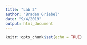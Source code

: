 ---
title: "Lab 2"
author: "Braden Griebel"
date: "9/4/2019"
output: html_document
---

```{r setup, include=FALSE}
knitr::opts_chunk$set(echo = TRUE)
```

